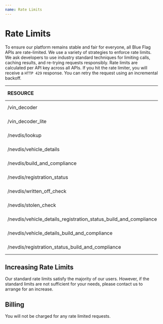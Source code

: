 ```yaml
---
name: Rate Limits
---
```




<NextSeo
    title='Rate Limits'
    description='Blue Flag offers a suite of APIs that allow developers to add vehicle search and data to their applications and services.'
/>


# Rate Limits

To ensure our platform remains stable and fair for everyone, all Blue Flag APIs are rate-limited. We use a variety of strategies to enforce rate limits. We ask developers to use industry standard techniques for limiting calls, caching results, and re-trying requests responsibly. Rate limits are calculated per API key across all APIs. If you hit the rate limiter, you will receive a `HTTP 429` response. You can retry the request using an incremental backoff.


| **RESOURCE**   | **DEFAULT LIVE QUOTA** | **SANDBOX QUOTA** | **CAN BE INCREASED?** |
| :--     | :--------:          | :--------:          | :--------:              |
| /vin_decoder | 5 requests/sec | 2 requests/sec | Yes                   |
| /vin_decoder_lite | 5 requests/sec | 2 requests/sec | Yes                   |
| /nevdis/lookup | 5 requests/sec | 2 requests/sec  | Yes                   |
| /nevdis/vehicle_details | 5 requests/sec | 2 requests/sec  | Yes                   |
| /nevdis/build_and_compliance | 5 requests/sec | 2 requests/sec  | Yes                   |
| /nevdis/registration_status | 5 requests/sec | 2 requests/sec  | Yes                   | 
| /nevdis/written_off_check | 5 requests/sec | 2 requests/sec  | Yes                   |
| /nevdis/stolen_check | 5 requests/sec | 2 requests/sec  | Yes                   |
| /nevdis/vehicle_details_registration_status_build_and_compliance | 5 requests/sec | 2 requests/sec  | Yes                   |
| /nevdis/vehicle_details_build_and_compliance | 5 requests/sec | 2 requests/sec  | Yes                   |
| /nevdis/registration_status_build_and_compliance | 5 requests/sec | 2 requests/sec  | Yes                   |



## Increasing Rate Limits

Our standard rate limits satisfy the majority of our users. However, if the standard limits are not sufficient for your needs, please contact us to arrange for an increase.

## Billing

You will not be charged for any rate limited requests.